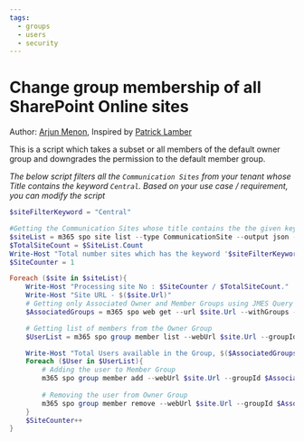 ```yaml
---
tags:
  - groups
  - users
  - security
---
```



# Change group membership of all SharePoint Online sites

Author: [Arjun Menon](https://twitter.com/arjunumenon), Inspired by [Patrick Lamber](https://www.nubo.eu/Change-The-Group-Memberships-Of-All-SharePoint-Online-Sites/)


This is a script which takes a subset or all members of the default owner group and downgrades the permission to the default member group.

*The below script filters all the `Communication Sites` from your tenant whose Title contains the keyword `Central`. Based on your use case / requirement, you can modify the script*


<Tabs>
  <TabItem value="PowerShell">

  ```powershell
  $siteFilterKeyword = "Central"

  #Getting the Communication Sites whose title contains the the given keyword
  $siteList = m365 spo site list --type CommunicationSite --output json --query "[? contains(Title,'$siteFilterKeyword')]" | ConvertFrom-Json
  $TotalSiteCount = $SiteList.Count
  Write-Host "Total number sites which has the keyword '$siteFilterKeyword' in their title are : $TotalSiteCount"
  $SiteCounter = 1

  Foreach ($site in $siteList){
      Write-Host "Processing site No : $SiteCounter / $TotalSiteCount."
      Write-Host "Site URL - $($site.Url)"
      # Getting only Associated Owner and Member Groups using JMES Query
      $AssociatedGroups = m365 spo web get --url $site.Url --withGroups --query "{MemberGroup: AssociatedMemberGroup, OwnerGroup: AssociatedOwnerGroup}" --output json | ConvertFrom-Json

      # Getting list of members from the Owner Group
      $UserList = m365 spo group member list --webUrl $site.Url --groupId $AssociatedGroups.OwnerGroup.Id --query "value" --output json | ConvertFrom-Json

      Write-Host "Total Users available in the Group, $($AssociatedGroups.OwnerGroup.Title) : "$UserList.Count
      Foreach ($User in $UserList){
          # Adding the user to Member Group
          m365 spo group member add --webUrl $site.Url --groupId $AssociatedGroups.MemberGroup.Id --userName "$($User.UserPrincipalName)"
          
          # Removing the user from Owner Group
          m365 spo group member remove --webUrl $site.Url --groupId $AssociatedGroups.OwnerGroup.Id --userName "$($User.UserPrincipalName)" --confirm
      }
      $SiteCounter++
  }
  ```

  </TabItem>
</Tabs>

